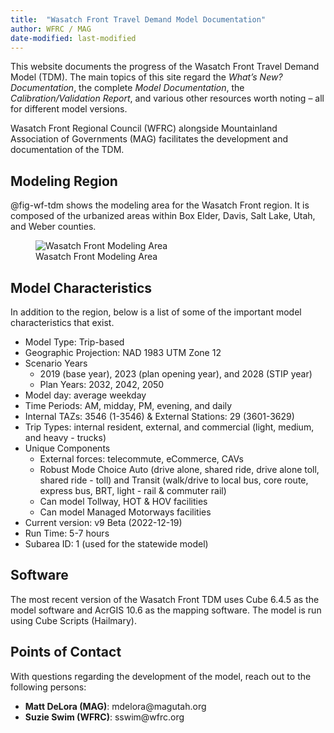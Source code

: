 ```yaml
---
title:  "Wasatch Front Travel Demand Model Documentation"
author: WFRC / MAG
date-modified: last-modified
---
```


This website documents the progress of the Wasatch Front Travel Demand Model (TDM). The main topics of this site regard the *What's New? Documentation*, the complete *Model Documentation*, the *Calibration/Validation Report*, and various other resources worth noting -- all for different model versions.

Wasatch Front Regional Council (WFRC) alongside Mountainland Association of Governments (MAG) facilitates the development and documentation of the TDM.

## Modeling Region
@fig-wf-tdm shows the modeling area for the Wasatch Front region. It is composed of the urbanized areas within Box Elder, Davis, Salt Lake, Utah, and Weber counties. 

![Wasatch Front Modeling Area](_pictures/wf-tdm-area.png){#fig-wf-tdm}

## Model Characteristics
In addition to the region, below is a list of some of the important model characteristics that exist.

 - Model Type: Trip-based
 - Geographic Projection: NAD 1983 UTM Zone 12
 - Scenario Years
    - 2019 (base year), 2023 (plan opening year), and 2028 (STIP year)
    - Plan Years: 2032, 2042, 2050
 - Model day: average weekday
 - Time Periods: AM, midday, PM, evening, and daily
 - Internal TAZs: 3546 (1-3546)   &   External Stations: 29 (3601-3629)
 - Trip Types: internal resident, external, and commercial (light, medium, and heavy  - trucks) 
 - Unique Components
    - External forces: telecommute, eCommerce, CAVs
    - Robust Mode Choice Auto (drive alone, shared ride, drive alone toll, shared ride  - toll) and Transit (walk/drive to local bus, core route, express bus, BRT, light  - rail & commuter rail) 
    - Can model Tollway, HOT & HOV facilities
    - Can model Managed Motorways facilities
 - Current version: v9 Beta (2022-12-19)
 - Run Time: 5-7 hours
 - Subarea ID: 1 (used for the statewide model)

## Software

The most recent version of the Wasatch Front TDM uses Cube 6.4.5 as the model software and AcrGIS 10.6 as the mapping software. The model is run using Cube Scripts (Hailmary).

## Points of Contact

With questions regarding the development of the model, reach out to the following persons:

 - **Matt DeLora (MAG)**: mdelora@magutah.org
 - **Suzie Swim (WFRC)**: sswim@wfrc.org